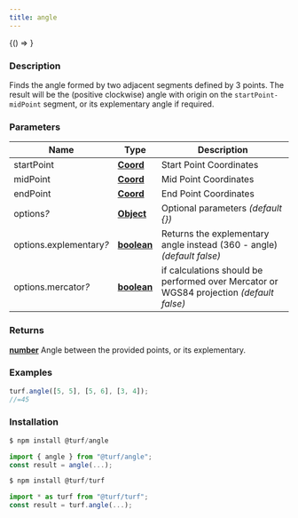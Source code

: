 ```yaml
---
title: angle
---
```



<!-- Expose turf as global var for experimenting in the browser console -->

<BrowserOnly>{() => <WindowTurfGlobal turf={turf} />}</BrowserOnly>

### Description

Finds the angle formed by two adjacent segments defined by 3 points. The result will be the (positive clockwise)
angle with origin on the `startPoint-midPoint` segment, or its explementary angle if required.

### Parameters

| Name                         | Type                                                                                              | Description                                                                             |
| ---------------------------- | ------------------------------------------------------------------------------------------------- | --------------------------------------------------------------------------------------- |
| startPoint                   | **[Coord](https://tools.ietf.org/html/rfc7946#section-3.1.1)**                                    | Start Point Coordinates                                                                 |
| midPoint                     | **[Coord](https://tools.ietf.org/html/rfc7946#section-3.1.1)**                                    | Mid Point Coordinates                                                                   |
| endPoint                     | **[Coord](https://tools.ietf.org/html/rfc7946#section-3.1.1)**                                    | End Point Coordinates                                                                   |
| options<i>?</i>              | **[Object](https://developer.mozilla.org/docs/Web/JavaScript/Reference/Global_Objects/Object)**   | Optional parameters _(default \{\})_                                                    |
| options.explementary<i>?</i> | **[boolean](https://developer.mozilla.org/docs/Web/JavaScript/Reference/Global_Objects/Boolean)** | Returns the explementary angle instead (360 - angle) _(default false)_                  |
| options.mercator<i>?</i>     | **[boolean](https://developer.mozilla.org/docs/Web/JavaScript/Reference/Global_Objects/Boolean)** | if calculations should be performed over Mercator or WGS84 projection _(default false)_ |

### Returns

**[number](https://developer.mozilla.org/docs/Web/JavaScript/Reference/Global_Objects/Number)** Angle between the provided points, or its explementary.

### Examples

```javascript
turf.angle([5, 5], [5, 6], [3, 4]);
//=45
```

### Installation

```javascript
$ npm install @turf/angle

import { angle } from "@turf/angle";
const result = angle(...);
```

```javascript
$ npm install @turf/turf

import * as turf from "@turf/turf";
const result = turf.angle(...);
```
